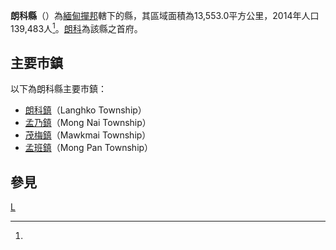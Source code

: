{{Infobox settlement
|native_name = {{lang|my|လင်းခေးခရိုင်}}
|official_name = 朗科縣
|settlement_type = [[撣邦|撣邦]]行政區
|image_skyline = 
|image_map = 
|map_caption = 
|subdivision_type = 國家
|subdivision_name = {{flag|Myanmar}}
|subdivision_type1 = 省邦
|subdivision_name1 = [[撣邦|撣邦]]
|subdivision_type2 = 首府
|subdivision_name2 = [[朗科|朗科]]
|unit_pref = 
|area_total_km2 = 13,553.0
|population_as_of = 2014
|population_footnotes =<ref name="citypopulation">[http://www.citypopulation.de/php/myanmar-admin.php MYANMAR: Administrative Division]. Citypopulation. 2015-11-14</ref>
|population = 139,483
|population_density_km2 = 10.29
|latNS = N
|latd = 20
|latm = 21
|lats = 00
|longEW = E
|longd = 98
|longm = 00
|longs = 00
|coordinates_display = inline,title
|coordinates_region = MM
|pushpin_map = Burma
|elevation_footnotes = 
|elevation_ft = 
|elevation_m = 
|timezone = [[Myanmar_Standard_Time|MST]]
|utc_offset = +6:30
|website =
}}

'''朗科縣'''（{{lang-my|လင်းခေးခရိုင်|Langhko District}}）為[[緬甸|緬甸]][[撣邦|撣邦]]轄下的縣，其區域面積為13,553.0平方公里，2014年人口139,483人<ref name="citypopulation"/>。[[朗科|朗科]]為該縣之首府。

==主要市鎮==
以下為朗科縣主要市鎮：
*[[朗科鎮|朗科鎮]]（Langhko Township）
*[[孟乃鎮|孟乃鎮]]（Mong Nai Township）
*[[茂梅鎮|茂梅鎮]]（Mawkmai Township）
*[[孟班鎮|孟班鎮]]（Mong Pan Township）

==參見==
{{Reflist}}

<!--{{Shan State|state=collapsed}}-->
{{緬甸縣份|state=collapsed}}

[[Category:撣邦縣份|L]]

{{Myanmar-stub}}